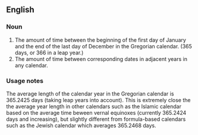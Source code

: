 ==English==

===Noun===
{{wikipedia}}
{{en-noun|sg=[[calendar]] [[year]]}}

# The amount of time between the beginning of the first day of January and the end of the last day of December in the Gregorian calendar. (365 days, or 366 in a leap year.)
# The amount of time between corresponding dates in adjacent years in any calendar.

===Usage notes===
The average length of the calendar year in the Gregorian calendar is 365.2425 days (taking leap years into account).  This is extremely close the the average year length in other calendars such as the Islamic calendar based on the average time beween vernal equinoxes (currently 365.2424 days and increasing), but slightly different from formula-based calendars such as the Jewish calendar which averages 365.2468 days.